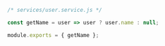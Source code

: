 ```js
/* services/user.service.js */

const getName = user => user ? user.name : null;

module.exports = { getName };
```